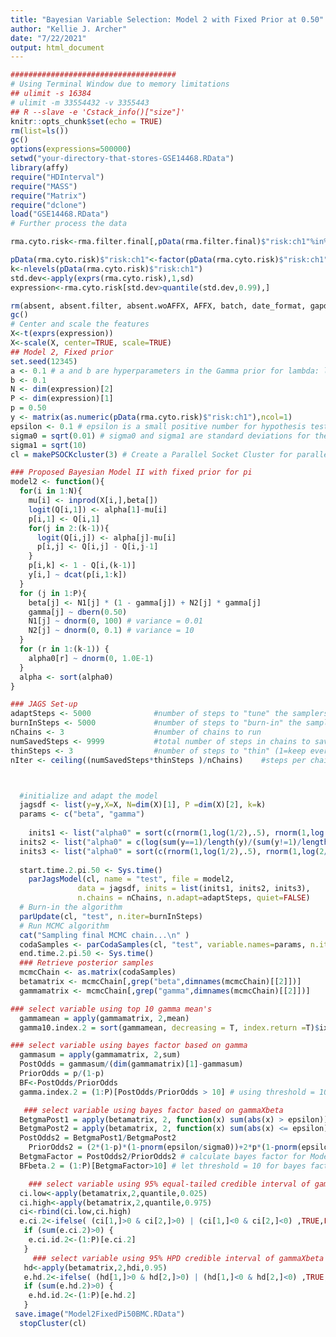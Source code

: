 ```yaml
---
title: "Bayesian Variable Selection: Model 2 with Fixed Prior at 0.50"
author: "Kellie J. Archer"
date: "7/22/2021"
output: html_document
---
```


```r
#####################################
# Using Terminal Window due to memory limitations
## ulimit -s 16384
# ulimit -m 33554432 -v 3355443
## R --slave -e 'Cstack_info()["size"]'
knitr::opts_chunk$set(echo = TRUE)
rm(list=ls())
gc()
options(expressions=500000)
setwd("your-directory-that-stores-GSE14468.RData")
library(affy)
require("HDInterval")
require("MASS")
require("Matrix")
require("dclone")
load("GSE14468.RData")
# Further process the data

rma.cyto.risk<-rma.filter.final[,pData(rma.filter.final)$"risk:ch1"%in%c("cytogenetic good","cytogenetic intermediate","cytogenetic poor")]

pData(rma.cyto.risk)$"risk:ch1"<-factor(pData(rma.cyto.risk)$"risk:ch1", levels=c("cytogenetic good","cytogenetic intermediate","cytogenetic poor"), ordered=TRUE)
k<-nlevels(pData(rma.cyto.risk)$"risk:ch1")
std.dev<-apply(exprs(rma.cyto.risk),1,sd)
expression<-rma.cyto.risk[std.dev>quantile(std.dev,0.99),]

rm(absent, absent.filter, absent.woAFFX, AFFX, batch, date_format, gapdh, GAPDH, mas5, mas5.calls, mas5.calls.filter, mas5.calls.woAFFX, out, phenoData, present.percent, present.sample, rma, rma.filter, rma.woAFFX)
gc()
# Center and scale the features
X<-t(exprs(expression))
X<-scale(X, center=TRUE, scale=TRUE)
## Model 2, Fixed prior
set.seed(12345)
a <- 0.1 # a and b are hyperparameters in the Gamma prior for lambda: lambda ~ Gamma(a, b)
b <- 0.1
N <- dim(expression)[2]
P <- dim(expression)[1]
p = 0.50
y <- matrix(as.numeric(pData(rma.cyto.risk)$"risk:ch1"),ncol=1)
epsilon <- 0.1 # epsilon is a small positive number for hypothesis testing using bayes factor 
sigma0 = sqrt(0.01) # sigma0 and sigma1 are standard deviations for the two normal distributions constitute the priors for beta
sigma1 = sqrt(10)
cl = makePSOCKcluster(3) # Create a Parallel Socket Cluster for parallel MCMC chains

### Proposed Bayesian Model II with fixed prior for pi
model2 <- function(){
  for(i in 1:N){
    mu[i] <- inprod(X[i,],beta[]) 
    logit(Q[i,1]) <- alpha[1]-mu[i]
    p[i,1] <- Q[i,1]
    for(j in 2:(k-1)){
      logit(Q[i,j]) <- alpha[j]-mu[i]
      p[i,j] <- Q[i,j] - Q[i,j-1]
    }
    p[i,k] <- 1 - Q[i,(k-1)]
    y[i,] ~ dcat(p[i,1:k]) 
  }
  for (j in 1:P){
    beta[j] <- N1[j] * (1 - gamma[j]) + N2[j] * gamma[j]
    gamma[j] ~ dbern(0.50) 
    N1[j] ~ dnorm(0, 100) # variance = 0.01
    N2[j] ~ dnorm(0, 0.1) # variance = 10          
  }
  for (r in 1:(k-1)) {
    alpha0[r] ~ dnorm(0, 1.0E-1)
  }
  alpha <- sort(alpha0)
}

### JAGS Set-up
adaptSteps <- 5000              #number of steps to "tune" the samplers
burnInSteps <- 5000             #number of steps to "burn-in" the samplers
nChains <- 3                    #number of chains to run
numSavedSteps <- 9999           #total number of steps in chains to save
thinSteps <- 3                 	#number of steps to "thin" (1=keep every step)
nIter <- ceiling((numSavedSteps*thinSteps )/nChains) 	#steps per chain



  #initialize and adapt the model
  jagsdf <- list(y=y,X=X, N=dim(X)[1], P =dim(X)[2], k=k) 
  params <- c("beta", "gamma")
  
    inits1 <- list("alpha0" = sort(c(rnorm(1,log(1/2),.5), rnorm(1,log(2/1),.5))), "N1" = rep(0,P), "N2" = rep(0,P), "pi" = rep(0,P))
  inits2 <- list("alpha0" = c(log(sum(y==1)/length(y)/(sum(y!=1)/length(y))), log(sum(y<=2)/length(y)/(sum(y>2)/length(y)))), "N1" = rep(0,P), "N2" = rep(0,P), "pi" = rep(0,P))
  inits3 <- list("alpha0" = sort(c(rnorm(1,log(1/2),.5), rnorm(1,log(2/1),.5))), "N1" = rep(0,P), "N2" = rep(0,P), "pi" = rep(0,P))
  
  start.time.2.pi.50 <- Sys.time() 
    parJagsModel(cl, name = "test", file = model2, 
               data = jagsdf, inits = list(inits1, inits2, inits3),
               n.chains = nChains, n.adapt=adaptSteps, quiet=FALSE)
  # Burn-in the algorithm
  parUpdate(cl, "test", n.iter=burnInSteps)
  # Run MCMC algorithm
  cat("Sampling final MCMC chain...\n" )
  codaSamples <- parCodaSamples(cl, "test", variable.names=params, n.iter=nIter, thin=thinSteps)
  end.time.2.pi.50 <- Sys.time() 
  ### Retrieve posterior samples
  mcmcChain <- as.matrix(codaSamples)
  betamatrix <- mcmcChain[,grep("beta",dimnames(mcmcChain)[[2]])]
  gammamatrix <- mcmcChain[,grep("gamma",dimnames(mcmcChain)[[2]])]

### select variable using top 10 gamma mean's
  gammamean = apply(gammamatrix, 2,mean)
  gamma10.index.2 = sort(gammamean, decreasing = T, index.return =T)$ix[1:10]

### select variable using bayes factor based on gamma
  gammasum = apply(gammamatrix, 2,sum)
  PostOdds = gammasum/(dim(gammamatrix)[1]-gammasum)
  PriorOdds = p/(1-p)
  BF<-PostOdds/PriorOdds
  gamma.index.2 = (1:P)[PostOdds/PriorOdds > 10] # using threshold = 10 for bayes factor

   ### select variable using bayes factor based on gammaXbeta
  BetgmaPost1 = apply(betamatrix, 2, function(x) sum(abs(x) > epsilon))
  BetgmaPost2 = apply(betamatrix, 2, function(x) sum(abs(x) <= epsilon))
  PostOdds2 = BetgmaPost1/BetgmaPost2
    PriorOdds2 = (2*(1-p)*(1-pnorm(epsilon/sigma0))+2*p*(1-pnorm(epsilon/sigma1)))/((1-p)*(pnorm(epsilon/sigma0)-pnorm(-epsilon/sigma0))+p*(pnorm(epsilon/sigma1)-pnorm(-epsilon/sigma1)))
  BetgmaFactor = PostOdds2/PriorOdds2 # calculate bayes factor for Model II
  BFbeta.2 = (1:P)[BetgmaFactor>10] # let threshold = 10 for bayes factor

    ### select variable using 95% equal-tailed credible interval of gammaXbeta
  ci.low<-apply(betamatrix,2,quantile,0.025)
  ci.high<-apply(betamatrix,2,quantile,0.975)
  ci<-rbind(ci.low,ci.high)
  e.ci.2<-ifelse( (ci[1,]>0 & ci[2,]>0) | (ci[1,]<0 & ci[2,]<0) ,TRUE,FALSE)
   if (sum(e.ci.2)>0) {
    e.ci.id.2<-(1:P)[e.ci.2]
   }
     ### select variable using 95% HPD credible interval of gammaXbeta
   hd<-apply(betamatrix,2,hdi,0.95)
   e.hd.2<-ifelse( (hd[1,]>0 & hd[2,]>0) | (hd[1,]<0 & hd[2,]<0) ,TRUE,FALSE)
   if (sum(e.hd.2)>0) {
    e.hd.id.2<-(1:P)[e.hd.2]
   }
 save.image("Model2FixedPi50BMC.RData")
  stopCluster(cl)
```


